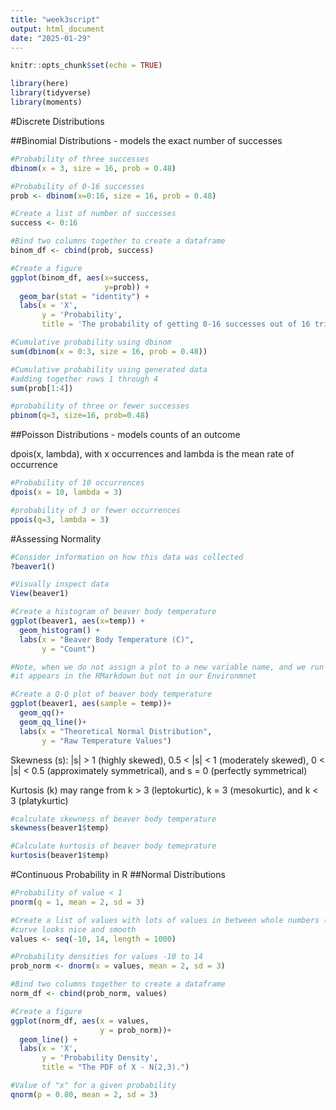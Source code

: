 ```yaml
---
title: "week3script"
output: html_document
date: "2025-01-29"
---
```


```r
knitr::opts_chunk$set(echo = TRUE)

library(here)
library(tidyverse)
library(moments)
```

#Discrete Distributions

##Binomial Distributions - models the exact number of successes

```r
#Probability of three successes
dbinom(x = 3, size = 16, prob = 0.48)

#Probability of 0-16 successes
prob <- dbinom(x=0:16, size = 16, prob = 0.48)

#Create a list of number of successes
success <- 0:16

#Bind two columns together to create a dataframe
binom_df <- cbind(prob, success)

#Create a figure
ggplot(binom_df, aes(x=success,
                     y=prob)) +
  geom_bar(stat = "identity") +
  labs(x = 'X',
       y = 'Probability',
       title = 'The probability of getting 0-16 successes out of 16 trials.')

#Cumulative probability using dbinom
sum(dbinom(x = 0:3, size = 16, prob = 0.48))

#Cumulative probability using generated data
#adding together rows 1 through 4
sum(prob[1:4])
```

```r
#probability of three or fewer successes
pbinom(q=3, size=16, prob=0.48)
```

##Poisson Distributions - models counts of an outcome

dpois(x, lambda), with x occurrences and lambda is the mean rate of occurrence

```r
#Probability of 10 occurrences
dpois(x = 10, lambda = 3)

#probability of 3 or fewer occurrences
ppois(q=3, lambda = 3)
```

#Assessing Normality

```r
#Consider information on how this data was collected
?beaver1()

#Visually inspect data
View(beaver1)

#Create a histogram of beaver body temperature
ggplot(beaver1, aes(x=temp)) +
  geom_histogram() +
  labs(x = "Beaver Body Temperature (C)", 
       y = "Count")

#Note, when we do not assign a plot to a new variable name, and we run the code,
#it appears in the RMarkdown but not in our Environmnet

#Create a Q-Q plot of beaver body temperature
ggplot(beaver1, aes(sample = temp))+
  geom_qq()+
  geom_qq_line()+
  labs(x = "Theoretical Normal Distribution",
       y = "Raw Temperature Values")
```

Skewness (s): |s| > 1 (highly skewed), 0.5 < |s| < 1 (moderately skewed), 0 < |s| < 0.5 (approximately symmetrical), and s = 0 (perfectly symmetrical)

Kurtosis (k) may range from k > 3 (leptokurtic), k = 3 (mesokurtic), and k < 3 (platykurtic)

```r
#calculate skewness of beaver body temperature
skewness(beaver1$temp)

#Calculate kurtosis of beaver body temeprature
kurtosis(beaver1$temp)
```

#Continuous Probability in R
##Normal Distributions

```r
#Probability of value < 1
pnorm(q = 1, mean = 2, sd = 3)

#Create a list of values with lots of values in between whole numbers (so our)
#curve looks nice and smooth
values <- seq(-10, 14, length = 1000)

#Probability densities for values -10 to 14
prob_norm <- dnorm(x = values, mean = 2, sd = 3)

#Bind two columns together to create a dataframe
norm_df <- cbind(prob_norm, values)

#Create a figure
ggplot(norm_df, aes(x = values,
                    y = prob_norm))+
  geom_line() +
  labs(x = 'X',
       y = 'Probability Density',
       title = "The PDF of X - N(2,3).")
```
 
```r
#Value of "x" for a given probability
qnorm(p = 0.80, mean = 2, sd = 3)
```
 
 